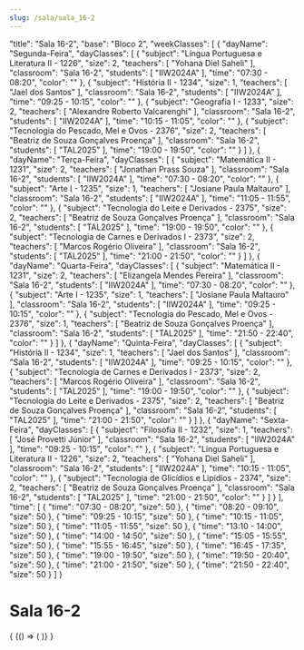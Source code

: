 ```yaml
---
slug: /sala/sala_16-2
---
```


  "title": "Sala 16-2",
  "base": "Bloco 2",
  "weekClasses": [
    {
      "dayName": "Segunda-Feira",
      "dayClasses": [
        {
          "subject": "Língua Portuguesa e Literatura II - 1226",
          "size": 2,
          "teachers": [
            "Yohana Diel Saheli"
          ],
          "classroom": "Sala 16-2",
          "students": [
            "IIW2024A"
          ],
          "time": "07:30 - 08:20",
          "color": ""
        },
        {
          "subject": "História II - 1234",
          "size": 1,
          "teachers": [
            "Jael dos Santos"
          ],
          "classroom": "Sala 16-2",
          "students": [
            "IIW2024A"
          ],
          "time": "09:25 - 10:15",
          "color": ""
        },
        {
          "subject": "Geografia I - 1233",
          "size": 2,
          "teachers": [
            "Alexandre Roberto Valcarenghi"
          ],
          "classroom": "Sala 16-2",
          "students": [
            "IIW2024A"
          ],
          "time": "10:15 - 11:05",
          "color": ""
        },
        {
          "subject": "Tecnologia do Pescado, Mel e Ovos - 2376",
          "size": 2,
          "teachers": [
            "Beatriz de Souza Gonçalves Proença"
          ],
          "classroom": "Sala 16-2",
          "students": [
            "TAL2025"
          ],
          "time": "19:00 - 19:50",
          "color": ""
        }
      ]
    },
    {
      "dayName": "Terça-Feira",
      "dayClasses": [
        {
          "subject": "Matemática II - 1231",
          "size": 2,
          "teachers": [
            "Jonathan Prass Souza"
          ],
          "classroom": "Sala 16-2",
          "students": [
            "IIW2024A"
          ],
          "time": "07:30 - 08:20",
          "color": ""
        },
        {
          "subject": "Arte I - 1235",
          "size": 1,
          "teachers": [
            "Josiane Paula Maltauro"
          ],
          "classroom": "Sala 16-2",
          "students": [
            "IIW2024A"
          ],
          "time": "11:05 - 11:55",
          "color": ""
        },
        {
          "subject": "Tecnologia do Leite e Derivados - 2375",
          "size": 2,
          "teachers": [
            "Beatriz de Souza Gonçalves Proença"
          ],
          "classroom": "Sala 16-2",
          "students": [
            "TAL2025"
          ],
          "time": "19:00 - 19:50",
          "color": ""
        },
        {
          "subject": "Tecnologia de Carnes e Derivados I - 2373",
          "size": 2,
          "teachers": [
            "Marcos Rogério Oliveira"
          ],
          "classroom": "Sala 16-2",
          "students": [
            "TAL2025"
          ],
          "time": "21:00 - 21:50",
          "color": ""
        }
      ]
    },
    {
      "dayName": "Quarta-Feira",
      "dayClasses": [
        {
          "subject": "Matemática II - 1231",
          "size": 2,
          "teachers": [
            "Elizangela Mendes Pereira"
          ],
          "classroom": "Sala 16-2",
          "students": [
            "IIW2024A"
          ],
          "time": "07:30 - 08:20",
          "color": ""
        },
        {
          "subject": "Arte I - 1235",
          "size": 1,
          "teachers": [
            "Josiane Paula Maltauro"
          ],
          "classroom": "Sala 16-2",
          "students": [
            "IIW2024A"
          ],
          "time": "09:25 - 10:15",
          "color": ""
        },
        {
          "subject": "Tecnologia do Pescado, Mel e Ovos - 2376",
          "size": 1,
          "teachers": [
            "Beatriz de Souza Gonçalves Proença"
          ],
          "classroom": "Sala 16-2",
          "students": [
            "TAL2025"
          ],
          "time": "21:50 - 22:40",
          "color": ""
        }
      ]
    },
    {
      "dayName": "Quinta-Feira",
      "dayClasses": [
        {
          "subject": "História II - 1234",
          "size": 1,
          "teachers": [
            "Jael dos Santos"
          ],
          "classroom": "Sala 16-2",
          "students": [
            "IIW2024A"
          ],
          "time": "09:25 - 10:15",
          "color": ""
        },
        {
          "subject": "Tecnologia de Carnes e Derivados I - 2373",
          "size": 2,
          "teachers": [
            "Marcos Rogério Oliveira"
          ],
          "classroom": "Sala 16-2",
          "students": [
            "TAL2025"
          ],
          "time": "19:00 - 19:50",
          "color": ""
        },
        {
          "subject": "Tecnologia do Leite e Derivados - 2375",
          "size": 2,
          "teachers": [
            "Beatriz de Souza Gonçalves Proença"
          ],
          "classroom": "Sala 16-2",
          "students": [
            "TAL2025"
          ],
          "time": "21:00 - 21:50",
          "color": ""
        }
      ]
    },
    {
      "dayName": "Sexta-Feira",
      "dayClasses": [
        {
          "subject": "Filosofia II - 1232",
          "size": 1,
          "teachers": [
            "José Provetti Júnior"
          ],
          "classroom": "Sala 16-2",
          "students": [
            "IIW2024A"
          ],
          "time": "09:25 - 10:15",
          "color": ""
        },
        {
          "subject": "Língua Portuguesa e Literatura II - 1226",
          "size": 2,
          "teachers": [
            "Yohana Diel Saheli"
          ],
          "classroom": "Sala 16-2",
          "students": [
            "IIW2024A"
          ],
          "time": "10:15 - 11:05",
          "color": ""
        },
        {
          "subject": "Tecnologia de Glicídios e Lipídios - 2374",
          "size": 2,
          "teachers": [
            "Beatriz de Souza Gonçalves Proença"
          ],
          "classroom": "Sala 16-2",
          "students": [
            "TAL2025"
          ],
          "time": "21:00 - 21:50",
          "color": ""
        }
      ]
    }
  ],
  "time": [
    {
      "time": "07:30 - 08:20",
      "size": 50
    },
    {
      "time": "08:20 - 09:10",
      "size": 50
    },
    {
      "time": "09:25 - 10:15",
      "size": 50
    },
    {
      "time": "10:15 - 11:05",
      "size": 50
    },
    {
      "time": "11:05 - 11:55",
      "size": 50
    },
    {
      "time": "13:10 - 14:00",
      "size": 50
    },
    {
      "time": "14:00 - 14:50",
      "size": 50
    },
    {
      "time": "15:05 - 15:55",
      "size": 50
    },
    {
      "time": "15:55 - 16:45",
      "size": 50
    },
    {
      "time": "16:45 - 17:35",
      "size": 50
    },
    {
      "time": "19:00 - 19:50",
      "size": 50
    },
    {
      "time": "19:50 - 20:40",
      "size": 50
    },
    {
      "time": "21:00 - 21:50",
      "size": 50
    },
    {
      "time": "21:50 - 22:40",
      "size": 50
    }
  ]
}

# Sala 16-2

<div>
  {
    <BrowserOnly>
      {() => (
        <Grid
          title={data.title}
          weekClasses={data.weekClasses}
          time={data.time}
        />
      )}
    </BrowserOnly>
  }
</div>
